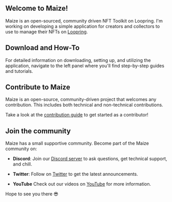 
## Welcome to Maize!

Maize is an open-sourced, community driven NFT Toolkit on Loopring. I'm working on developing a simple application for creators and collectors to use to manage their NFTs on [Loopring](https://loopring.org/#/about).

## Download and How-To

For detailed information on downloading, setting up, and utilizing the application, navigate to the left panel where you'll find step-by-step guides and tutorials.

<DownloadSection showMacOS={true} showWindows={true} />

## Contribute to Maize

Maize is an open-source, community-driven project that welcomes any contribution. This includes both technical and non-technical contributions.

Take a look at the [contribution guide](https://github.com/cobmin/Maize/blob/main/ContributionGuide.md.md) to get started as a contributor! 

## Join the community

Maize has a small supportive community. Become part of the Maize community on:

* **Discord**: Join our [Discord server](https://discord.gg/gKxvUjRpvw) to ask questions, get technical support, and chill.

* **Twitter**: Follow on [Twitter](https://twitter.com/maizehelpsart) to get the latest announcements.

* **YouTube** Check out our videos on [YouTube](https://youtube.com/@MaizeHelpsArt) for more information.

Hope to see you there 😎
